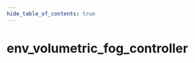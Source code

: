 ```yaml
---
hide_table_of_contents: true
---
```


<!---
!!!!!!
THIS PAGE IS AUTOGENERATED FROM GAME FGD DEFINITIONS!
DO NOT EDIT MANUALLY!
!!!!!!

In order to make edits, you can make an annotation file in /fgd_dump_overrides
-->


# env_volumetric_fog_controller



<Tabs queryString="game">
    
<TabItem value="steamvr" label="SteamVR Home">
    <STEAMVRPage />
</TabItem>

<TabItem value="dota2" label="Dota 2">
    <DOTA2Page />
</TabItem>

<TabItem value="hla" label="Half-Life: Alyx">
    <HLAPage />
</TabItem>

</Tabs>
